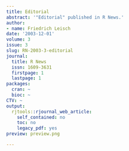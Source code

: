 ```yaml
---
title: Editorial
abstract: '"Editorial" published in R News.'
author:
- name: Friedrich Leisch
date: '2003-12-01'
volume: 3
issue: 3
slug: RN-2003-3-editorial
journal:
  title: R News
  issn: 1609-3631
  firstpage: 1
  lastpage: 1
packages:
  cran: ~
  bioc: ~
CTV: ~
output:
  rjtools::rjournal_web_article:
    self_contained: no
    toc: no
    legacy_pdf: yes
preview: preview.png

---
```

